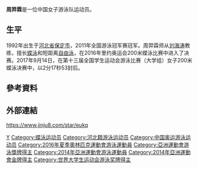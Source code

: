 {{noteTA|1=zh-hans:0米;zh-hk:0米;zh-tw:0公尺}}
{{世大運獎牌記錄
|項目=游泳
|a1=2015
|b1=1
|c1=200公尺蝶式
|a2=2015
|b2=2
|c2=4×200公尺自由式接力
}}
'''周羿霖'''{{BD|1992年|9月18日||}}是一位中国女子游泳队运动员。

==生平==
1992年出生于[[河北省|河北省]][[保定市|保定市]]，2011年全国游泳冠军赛冠军。周羿霖师从[[刘海涛_(游泳运动员)|刘海涛]]教练，擅长[[蝶泳|蝶泳]]和短距离[[自由泳|自由泳]]，在2016年里约奥运会200米蝶泳比赛中进入了决赛。2017年9月14日，在第十三届全国学生运动会游泳比赛（大学组）女子200米蝶泳决赛中，以2分17秒53封后。

== 參考資料 ==
{{Reflist}}

== 外部連結 ==

{{2016 China Olympic Swimming Team}}
{{DEFAULTSORT:Zhou Yilin}}
[[Category:周姓|Y]]
[[Category:蝶泳运动员|Category:蝶泳运动员]]
[[Category:河北籍游泳运动员|Category:河北籍游泳运动员]]
[[Category:中国奥运游泳运动员|Category:中国奥运游泳运动员]]
[[Category:2016年夏季奧林匹克運動會游泳運動員|Category:2016年夏季奧林匹克運動會游泳運動員]]
[[Category:亞洲運動會游泳獎牌得主|Category:亞洲運動會游泳獎牌得主]]
[[Category:2014年亞洲運動會游泳運動員|Category:2014年亞洲運動會游泳運動員]]
[[Category:2014年亞洲運動會金牌得主|Category:2014年亞洲運動會金牌得主]]
[[Category:世界大学生运动会游泳奖牌得主|Category:世界大学生运动会游泳奖牌得主]]
https://www.jinju8.com/star/eukq {{Wayback|url=https://www.jinju8.com/star/eukq |date=20210131020417 }}